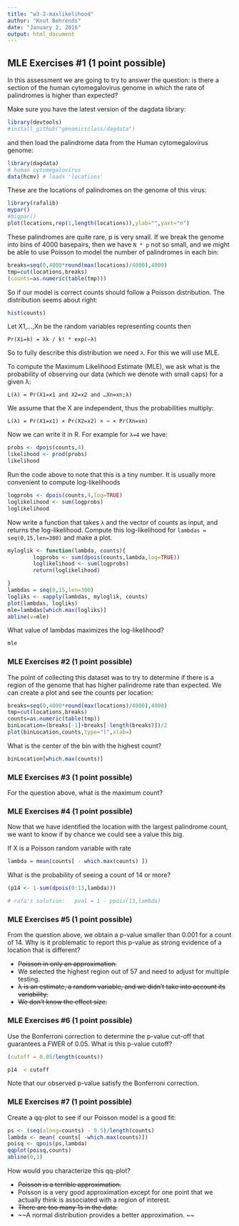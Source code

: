 ```yaml
---
title: "w3-2-maxlikelihood"
author: "Knut Behrends"
date: "January 2, 2016"
output: html_document
---
```

##  MLE Exercises #1 (1 point possible)

In this assessment we are going to try to answer the question: is there a section of the human cytomegalovirus genome in which the rate of palindromes is higher than expected?

Make sure you have the latest version of the dagdata library:
```r


library(devtools)
#install_github("genomicsclass/dagdata")

```
and then load the palindrome data from the Human cytomegalovirus genome:
```r

library(dagdata)
# human cytomegalovirus
data(hcmv) # loads 'locations'


```
These are the locations of palindromes on the genome of this virus:
```r


library(rafalib)
mypar()
#bigpar()
plot(locations,rep(1,length(locations)),ylab="",yaxt="n")

```
These palindromes are quite rare, p is very small. If we break the genome into bins of 4000 basepairs, then we have `N * p` not so small, and we might be able to use Poisson to model the number of palindromes in each bin:

```r

breaks=seq(0,4000*round(max(locations)/4000),4000)
tmp=cut(locations,breaks)
(counts=as.numeric(table(tmp)))

```

So if our model is correct counts should follow a Poisson distribution. The distribution seems about right:

```r


hist(counts)

```

Let X1,…,Xn be the random variables representing counts then

`Pr(Xi=k) = λk / k! * exp(−λ)`

So to fully describe this distribution we need `λ`. For this we will use MLE.

To compute the Maximum Likelihood Estimate (MLE), we ask what is the probability of observing our data (which we denote with small caps) for a given λ:

`L(λ) = Pr(X1=x1 and X2=x2 and …Xn=xn;λ)`

We assume that the X are independent, thus the probabilities multiply:

`L(λ) = Pr(X1=x1) × Pr(X2=x2) × ⋯ × Pr(Xn=xn)`

Now we can write it in R. For example for `λ=4` we have:

```r


probs <- dpois(counts,4)
likelihood <- prod(probs)
likelihood

```

Run the code above to note that this is a tiny number. It is usually more convenient to compute log-likelihoods

```r


logprobs <- dpois(counts,4,log=TRUE)
loglikelihood <- sum(logprobs)
loglikelihood

```

Now write a function that takes `λ` and the vector of counts as input, and returns the log-likelihood. Compute this log-likelihood for `lambdas = seq(0,15,len=300)` and make a plot.

```r
myloglik <- function(lambda, counts){
        logprobs <- sum(dpois(counts,lambda,log=TRUE))
        loglikelihood <- sum(logprobs)
        return(loglikelihood)

}
lambdas = seq(0,15,len=300)
logliks <- sapply(lambdas, myloglik, counts)
plot(lambdas, logliks)
mle=lambdas[which.max(logliks)]
abline(v=mle)
```

What value of lambdas maximizes the log-likelihood?

```r
mle
```

###  MLE Exercises #2 (1 point possible)

The point of collecting this dataset was to try to determine if there is a region of the genome that has higher palindrome rate than expected. We can create a plot and see the counts per location:

```r


breaks=seq(0,4000*round(max(locations)/4000),4000)
tmp=cut(locations,breaks)
counts=as.numeric(table(tmp))
binLocation=(breaks[-1]+breaks[-length(breaks)])/2
plot(binLocation,counts,type="l",xlab=)

```
What is the center of the bin with the highest count?

```r
binLocation[which.max(counts)]
```

###  MLE Exercises #3 (1 point possible)

For the question above, what is the maximum count?

###  MLE Exercises #4 (1 point possible)

Now that we have identified the location with the largest palindrome count, we want to know if by chance we could see a value this big.

If X is a Poisson random variable with rate

```r

lambda = mean(counts[ - which.max(counts) ])

```

What is the probability of seeing a count of 14 or more?

```r
(p14 <- 1-sum(dpois(0:13,lambda)))

# rafa's solution:   pval = 1 - ppois(13,lambda)
```


###  MLE Exercises #5 (1 point possible)

From the question above, we obtain a p-value smaller than 0.001 for a count of 14. Why is it problematic to report this p-value as strong evidence of a location that is different?

* ~~Poisson in only an approximation.~~
* We selected the highest region out of 57 and need to adjust for multiple testing.
* ~~λ is an estimate, a random variable, and we didn't take into account its variability.~~
* ~~We don't know the effect size.~~

###  MLE Exercises #6 (1 point possible)

Use the Bonferroni correction to determine the p-value cut-off that guarantees a FWER of 0.05. What is this p-value cutoff?

```r

(cutoff = 0.05/length(counts))

p14  < cutoff 
```

Note that our observed p-value satisfy the Bonferroni correction. 

###  MLE Exercises #7 (1 point possible)

Create a qq-plot to see if our Poisson model is a good fit:

```r


ps <- (seq(along=counts) - 0.5)/length(counts)
lambda <- mean( counts[ -which.max(counts)])
poisq <- qpois(ps,lambda)
qqplot(poisq,counts)
abline(0,1)

```

How would you characterize this qq-plot?

* ~~Poisson is a terrible approximation.~~
* Poisson is a very good approximation except for one point that we actually think is associated with a region of interest.
* ~~There are too many 1s in the data.~~
* ~~A normal distribution provides a better approximation. ~~
